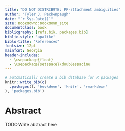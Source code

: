 ```yaml
---
title: "DO NOT DISTRIBUTE: PP-attachment ambiguities"
author: "Tyler J. Peckenpaugh"
date: "`r Sys.Date()`"
site: bookdown::bookdown_site
documentclass: book
bibliography: [refs.bib, packages.bib]
biblio-style: "apalike"
biblo-title: "References"
fontsize: 12pt
mainfont: Georgia
header-includes:
  - \usepackage{float}
  - \usepackage{setspace}\doublespacing
---
```

```r
# automatically create a bib database for R packages
knitr::write_bib(c(
  .packages(), 'bookdown', 'knitr', 'rmarkdown'
), 'packages.bib')
```
# Abstract {-}

TODO Write abstract here
\pagebreak